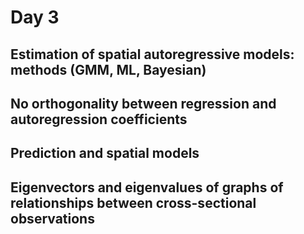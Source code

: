# Day 3

## Estimation of spatial autoregressive models: methods (GMM, ML, Bayesian)

## No orthogonality between regression and autoregression coefficients

## Prediction and spatial models

## Eigenvectors and eigenvalues of graphs of relationships between cross-sectional observations


